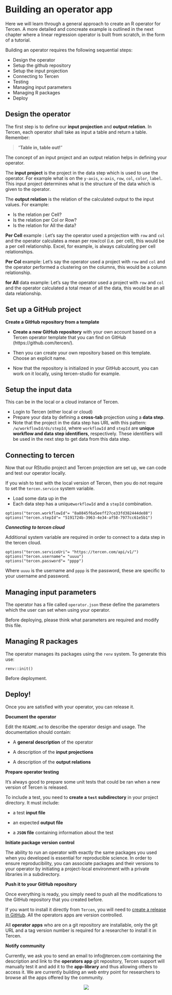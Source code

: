 # Building an operator app

Here we will learn through a general approach to create an R operator for Tercen. A more detailed and concreate example is outlined in the next chapter where a linear regression operator is built from scratch, in the form of a tutorial.

Building an operator requires the following sequential steps: 

* Design the operator
* Setup the github repository
* Setup the input projection
* Connecting to Tercen
* Testing 
* Managing input parameters
* Managing R packages
* Deploy


## Design the operator {-}

The first step is to define our __input projection__ and __output relation__. In Tercen, each operator shall take as input a table and return a table. Remember:

> "__Table in, table out!__"

The concept of an input project and an output relation helps in defining your operator.



The __input project__ is the project in the data step which is used to use the operator. For example what is on the `y-axis`, `x-axis`, `row`, `col`, `color`, `label`. This input project determines what is the structure of the data which is given to the operator.


The __output relation__ is the relation of the calculated output to the input values. For example:

* Is the relation per Cell?
* Is the relation per Col or Row? 
* Is the relation for All the data?


__Per Cell__ example : Let's say the operator used a projection with `row` and `col` and the operator calculates a mean per row/col (i.e. per cell), this would be a per cell relationship. Excel, for example, is always calculating per cell relationships.

__Per Col__ example: Let's say the operator used a project with `row` and `col` and the operator performed a clustering on the columns, this would be a column relationship.

__for All__ data example: Let's say the operator used a project with `row` and `col` and the operator calculated a total mean of all the data, this would be an all data relationship.


## Set up a GitHub project {-}

**Create a GitHub repository from a template**

* __Create a new GitHub repository__ with your own account based on a Tercen operator template that you can find on GitHub (https://github.com/tercen/).

* Then you can create your own repository based on this template. Choose an explicit name.

* Now that the repository is initialized in your GitHub account, you can work on it locally, using tercen-studio for example.

## Setup the input data {-}

This can be in the local or a cloud instance of Tercen.

* Login to Tercen (either local or cloud)
* Prepare your data by defining a __cross-tab__ projection using a __data step__.
* Note that the project in the data step has URL with this pattern: `/w/workflowId/ds/stepId`, where `workflowId` and `stepId` are __unique workflow and data step identifiers__, respectively. These identifiers will be used in the next step to get data from this data step.

## Connecting to tercen {-}

Now that our RStudio project and Tercen projection are set up, we can code and test our operator locally.

If you wish to test with the local version of Tercen, then you do not require to set the `tercen.service` system variable. 

* Load some data up in the 
* Each data step has a unique`workflowId` and a `stepId` combination.

```
options("tercen.workflowId"= "8a8845f6a5eeff27ce33fd382444de88")
options("tercen.stepId"= "5191724b-3963-4e34-af58-7977cc61e5b1")
```

___Connecting to tercen cloud___

Additional system variable are required in order to connect to a data step in the tercen cloud.

```
options("tercen.serviceUri"= "https://tercen.com/api/v1/")
options("tercen.username"= "uuuu")
options("tercen.password"= "pppp")
```

Where `uuuu` is the username and `pppp` is the password, these are specific to your username and password.


## Managing input parameters {-}

The operator has a file called `operator.json` these define the parameters which the user can set when using your operator.

Before deploying, please think what parameters are required and modify this file.


## Managing R packages {-}

The operator manages its packages using the `renv` system.
To generate this use:


`renv::init()` 



Before deployment.



## Deploy! {-}

Once you are satisfied with your operator, you can release it.

**Document the operator**

Edit the `README.md` to describe the operator design and usage. The documentation should contain:

* A __general description__ of the operator

* A description of the __input projections__

* A description of the __output relations__

**Prepare operator testing**

It's always good to prepare some unit tests that could be ran when a new version of Tercen is released.

To include a test, you need to __create a `test` subdirectory__ in your project directory. It must include:

* a test __input file__

* an expected __output file__

* a __`JSON` file__ containing information about the test

**Initiate package version control**

The ability to run an operator with exactly the same packages you used when you developed is essential for reproducible science. In order to ensure reproducibility, you can associate packages and their versions to your operator by initiating a project-local environment with a private libraries in a subdirectory.

**Push it to your GitHub repository**

Once everything is ready, you simply need to push all the modifications to the GitHub repository that you created before.

If you want to install it directly from `Tercen`, you will need to [create a release in GitHub](https://help.github.com/en/github/administering-a-repository/managing-releases-in-a-repository). All the operators apps are version controlled.

All __operator apps__ who are on a git repository are installable, only the git URL and a tag version number is required for a researcher to install it in Tercen.

**Notify community**

Currently, we ask you to send an email to info@tercen.com containing the description and link to the __operators app__ git repository, Tercen support will manually test it and add it to the __app-library__ and thus allowing others to access it. We are currently building an web entry point for researchers to browse all the apps offered by the community.


<center>![](images/goldfish.png)</center>

